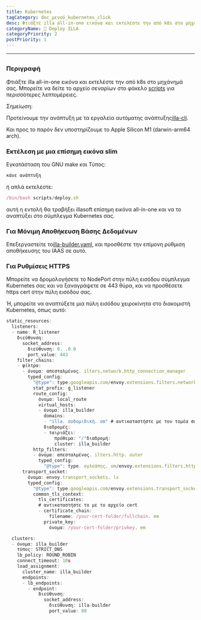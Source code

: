 ```yaml
---
title: Kubernetes
tagCategory: doc_μενού_kubernetes_click
desc: Φτιάξτε illa all-in-one εικόνα και εκτελέστε την από k8s στο μηχάνημά σας.
categoryName: 👷 Deploy ILLA
categoryPriority: 2
postPriority: 1
---
```


* * *

## <Heading hidden>Kubernetes</Heading>

### Περιγραφή

Φτιάξτε illa all-in-one εικόνα και εκτελέστε την από k8s στο μηχάνημά σας. Μπορείτε να δείτε το αρχείο σεναρίων στο φάκελο [scripts](https://github.com/illacloud/deploy-illa-manually/blob/main/kubernetes/scripts) για περισσότερες λεπτομέρειες.

Σημείωση:

Προτείνουμε την ανάπτυξη με τα εργαλεία αυτόματης ανάπτυξης[illa-cli](https://github.com/illacloud/illa).

Και προς το παρόν δεν υποστηρίζουμε το Apple Silicon M1 (darwin-arm64 arch).

### Εκτέλεση με μια επίσημη εικόνα slim

Εγκατάσταση του GNU make και Τύπος:

```jsx
κάνε ανάπτυξη
```

ή απλά εκτελέστε:

```jsx
/bin/bash scripts/deploy.sh
```

αυτή η εντολή θα τραβήξει illasoft επίσημη εικόνα all-in-one και να το αναπτύξει στο σύμπλεγμα Kubernetes σας.

### Για Μόνιμη Αποθήκευση Βάσης Δεδομένων

Επεξεργαστείτε το[illa-builder.yaml](https://github.com/illacloud/deploy-illa-manually/blob/main/kubernetes/illa-builder.yaml), και προσθέστε την επίμονη ρύθμιση αποθήκευσης του IAAS σε αυτό.

### Για Ρυθμίσεις HTTPS

Μπορείτε να δρομολογήσετε το NodePort στην πύλη εισόδου σύμπλεγμα Kubernetes σας και να ξαναγράψετε σε 443 θύρα, και να προσθέσετε https cert στην πύλη εισόδου σας.

Ή, μπορείτε να αναπτύξετε μια πύλη εισόδου χειροκίνητα στο διακομιστή Kubernetes, όπως αυτό:

```jsx
static_resources:
  listeners:
  - name: Ř_listener
    διεύθυνση:
      socket_address:
        διεύθυνση: 0. .0.0
        port_value: 443
    filter_chains:
    - φίλτρα:
      - όνομα: απεσταλμένος. ilters.network.http_connection_manager
        typed_config:
          "@type": type.googleapis.com/envoy.extensions.filters.network.http_connection_manager.v3. ttpConnectionManager
          stat_prefix: ġ_listener
          route_config:
            όνομα: local_route
            virtual_hosts:
            - όνομα: illa_builder
              domains:
              - "illa. ουδομιδική. om" # αντικαταστήστε με τον τομέα σας
              διαδρομές:
              - ταιριάζει:
                  πρόθεμα: "/"διαδρομή:
                  cluster: illa_builder
          http_filters:
          - όνομα: απεσταλμένος. ilters.http. outer
            typed_config:
              "@type": type. ογλεάπης. om/envoy.extensions.filters.http.router.v3.Router
      transport_socket:
        όνομα: envoy.transport_sockets. ls
        typed_config:
          "@type": type.googleapis.com/envoy.extensions.transport_sockets.tls.v3. ownstreamTlsContext
          common_tls_context:
            tls_certificates:
            # αντικαταστήστε το με το αρχείο cert
            - certificate_chain:
                filename: /your-cert-folder/fullchain. em
              private_key:
                όνομα: /your-cert-folder/privkey. em

  clusters:
  - όνομα: illa_builder
    τύπος: STRICT_DNS
    lb_policy: ROUND_ROBIN
    connect_timeout: 10s
    load_assignment:
      cluster_name: illa_builder
      endpoints:
      - lb_endpoints:
        - endpoint:
            διεύθυνση:
              socket_address:
                διεύθυνση: illa-builder
                port_value: 80
```
